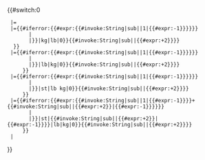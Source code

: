 {{#switch:0
  |{{{k}}}{{{l}}}{{{s}}}={{{1|}}}
  |{{{l}}}{{{s}}}={{#iferror:{{#expr:{{#invoke:String|sub|{{{2|0}}}|1|{{#expr:{{{k|1}}}-1}}}}}}
        |{{{1|}}}
        |{{convert|{{#invoke:String|sub|{{{2|0}}}|1|{{#expr:{{{k|1}}}-1}}}}|kg|lb|0}}{{#invoke:String|sub|{{{2|0}}}|{{#expr:{{{k|1}}}+2}}}}
   }}
  |{{{k}}}{{{s}}}={{#iferror:{{#expr:{{#invoke:String|sub|{{{2|0}}}|1|{{#expr:{{{l|1}}}-1}}}}}}
        |{{{1|}}}
        |{{convert|{{#invoke:String|sub|{{{2|0}}}|1|{{#expr:{{{l|1}}}-1}}}}|lb|kg|0}}{{#invoke:String|sub|{{{2|0}}}|{{#expr:{{{l|1}}}+2}}}}
      }}
  |{{{k}}}{{{l}}}={{#iferror:{{#expr:{{#invoke:String|sub|{{{2|0}}}|1|{{#expr:{{{s|1}}}-1}}}}}}
        |{{{1|}}}
        |{{convert|{{#invoke:String|sub|{{{2|0}}}|1|{{#expr:{{{s|1}}}-1}}}}|st|lb kg|0}}{{#invoke:String|sub|{{{2|0}}}|{{#expr:{{{s|1}}}+2}}}}
      }}
  |{{{k}}}={{#iferror:{{#expr:{{#invoke:String|sub|{{{2|0}}}|1|{{#expr:{{{s|1}}}-1}}}}+{{#invoke:String|sub|{{{2|0}}}|{{#expr:{{{s|1}}}+2}}|{{#expr:{{{l|1}}}-1}}}}}}
        |{{{1|}}}
        |{{convert|{{#invoke:String|sub|{{{2|0}}}|1|{{#expr:{{{s|1}}}-1}}}}|st|{{#invoke:String|sub|{{{2|0}}}|{{#expr:{{{s|1}}}+2}}|{{#expr:{{{l|1}}}-1}}}}|lb|kg|0}}{{#invoke:String|sub|{{{2|0}}}|{{#expr:{{{l|1}}}+2}}}}
      }}
  |{{{1|}}}
}}<noinclude>
{{Documentation}}
</noinclude>